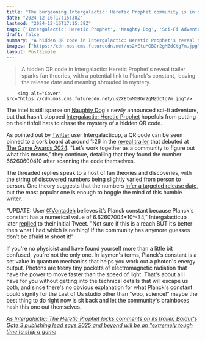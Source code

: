 ```yaml
---
title: "The burgeoning Intergalactic: Heretic Prophet community is in shambles over a hidden QR code and I don't even understand the most popular fan theory"
date: "2024-12-16T17:15:38Z"
lastmod: "2024-12-16T17:15:38Z"
tags: ['Intergalactic: Heretic Prophet', 'Naughty Dog', 'Sci-Fi Adventure', 'The Game Awards 2024', 'Adventure Game', 'Puzzle', 'Mystery']
draft: false
summary: "A hidden QR code in Intergalactic: Heretic Prophet's reveal trailer sparks fan theories, with a potential link to Planck's constant, leaving the release date and meaning shrouded in mystery."
images: ["https://cdn.mos.cms.futurecdn.net/us2XEtuMGBGr2gMZdCtg7m.jpg"]
layout: PostSimple
---
```

> A hidden QR code in Intergalactic: Heretic Prophet's reveal trailer sparks fan theories, with a potential link to Planck's constant, leaving the release date and meaning shrouded in mystery.


        <img alt="Cover" src="https://cdn.mos.cms.futurecdn.net/us2XEtuMGBGr2gMZdCtg7m.jpg"/>
        
The intel is still sparse on [Naughty Dog](https://www.gamesradar.com/tag/naughty-dog/)'s newly announced sci-fi adventure, but that hasn't stopped [Intergalactic: Heretic Prophet](https://www.gamesradar.com/games/adventure/intergalactic-the-heretic-prophet-guide/) hopefuls from putting on their tinfoil hats to chase the mystery of a hidden QR code.

As pointed out by [Twitter](https://x.com/INTERGALACTICUP/status/1868013251025678814) user Intergalacticup, a QR code can be seen pinned to a cork board at around 1:26 in the [reveal trailer](https://www.youtube.com/watch?v=o7TVPoxwi74) that debuted at [The Game Awards 2024](https://www.gamesradar.com/news/live/game-awards-2024-everything-announced/). "Let’s work together as a community to figure out what this means," they continue, detailing that they found the number 66260600410 after scanning the code themselves.

The threaded replies speak to a host of fan theories and discoveries, with the string of discovered numbers being slightly varied from person to person. One theory suggests that the numbers [infer a targeted release date](https://x.com/gamers_guide1/status/1868374878572941783), but the most popular one is enough to boggle the mind of this humble writer.

"UPDATE: User [@Vontadeh](https://x.com/Vontadeh) believes it’s Planck constant because Planck's constant has a numerical value of 6.62607004*10^-34," Intergalacticup later [replied](https://x.com/INTERGALACTICUP/status/1868017964676751397) to their initial Tweet. "Not sure if this is a reach BUT it’s better then what I had which is nothing! If the community has anymore guesses don’t be afraid to shoot it!"

If you're no physicist and have found yourself more than a little bit confused, you're not the only one. In laymen's terms, Planck's constant is a set value in quantum mechanics that helps you work out a photon's energy output. Photons are teeny tiny pockets of electromagnetic radiation that have the power to move faster than the speed of light. That's about all I have for you without getting into the technical details that will escape us both, and since there's no obvious explanation for what Planck's constant could signify for the Last of Us studio other than "woo, science!" maybe the best thing to do right now is sit back and let the community's brainboxes hash this one out themselves.

[<em>As Intergalactic: The Heretic Prophet locks comments on its trailer, Baldur's Gate 3 publishing lead says 2025 and beyond will be an "extremely tough time to ship a game</em>](https://www.gamesradar.com/games/baldur-s-gate/as-intergalactic-the-heretic-prophet-locks-comments-on-its-trailer-baldurs-gate-3-publishing-lead-says-2025-and-beyond-will-be-an-extremely-tough-time-to-ship-a-game/)
        